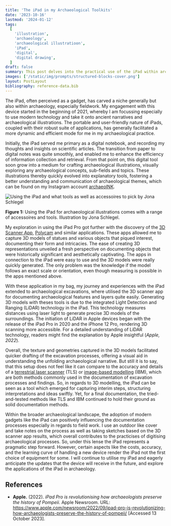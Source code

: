 ```yaml
---
title: 'The iPad in my Archaeological Toolkits'
date: '2023-10-16'
lastmod: '2024-01-12'
tags:
  [
    'illustration',
    'archaeology',
    'archaeological illustratioon',
    'iPad',
    'digital',
    'digital drawing',
  ]
draft: false
summary: This post delves into the practical use of the iPad within archaeological work, drawing from personal experiences to discuss its impact on the profession. It examines how this technology can streamline tasks and open up new possibilities for research and fieldwork.
images: ['/static/img/prompts/structured-blocks-cover.png']
layout: PostLayout
bibliography: reference-data.bib
---
```


The iPad, often perceived as a gadget, has carved a niche generally but also within archaeology, especially fieldwork. My engagement with this device started in the beginning of 2021, whereby I am focussing especially to use modern technology and take it onto ancient narratives and archaeological illustrations. The portable and user-friendly nature of iPads, coupled with their robust suite of applications, has generally facilitated a more dynamic and efficient mode for me in my archaeological practice.

Initially, the iPad served me primary as a digital notebook, and recording my thoughts and insights on scientific articles. The transition from paper to digital notes was quite smoothly, and enabled me to enhance the efficiency of information collection and retrieval. From that point on, this digital tool soon grow into a medium for crafting archaeological illustrations, visually exploring any archaeological concepts, sub-fields and topics. These illustrations thereby quickly evolved into explanatory tools, fostering a better understanding and communication of archaeological themes, which can be found on my Instagram account [archaeoINK](https://www.instagram.com/archaeoink/).

![Using the iPad and what tools as well as accessoires to pick by Jona Schlegel](/static/img/blog/iPadInArchaeology/ipadInArchaeology.jpg)

<div className="image-caption">
  <strong>Figure 1:</strong> Using the iPad for archaeological illustrations comes with a range of
  accessoires and tools. Illustration by Jona Schlegel.
</div>

My exploration in using the iPad Pro got further with the discovery of the [3D Scanner App](https://apps.apple.com/us/app/3d-scanner-app/id1419913995), [Polycam](https://apps.apple.com/at/app/polycam-lidar-3d-scanner/id1532482376) and similar applications. These apps allowed me to capture 3D models of statues and various objects that piqued interest, documenting their form and intricacies. The ease of creating 3D representations unveiled a fresh perspective on documenting objects that were historically significant and aesthetically captivating. The apps in connection to the iPad were easy to use and the 3D models were really quickly generated. The only problem was the knowledge if the model follows an exact scale or orientation, even though measuring is possible in the apps mentioned above.

With these application in my bag, my journey and experiences with the iPad extended to archaeological excavations, where utilised the 3D scanner app for documenting archaeological features and layers quite easily. Generating 3D models with theses tools is due to the integrated Light Detection and Ranging (LiDAR) technology in the iPad. This technology measures distances using laser light to generate precise 3D models of the surroundings. The initiation of LiDAR in Apple devices began with the release of the iPad Pro in 2020 and the iPhone 12 Pro, rendering 3D scanning more accessible. For a detailed understanding of LiDAR technology, readers might find the explanation by Apple insightful (_Apple, 2022_).

Overall, the texture and geometries captured in the 3D models facilitated quicker drafting of the excavation processes, offering a visual aid in understanding the unfolding archaeological narrative. But still it is to say, that this setup does not feel like it can compare to the accuracy and details of a [terrestrial laser scanner](https://en.wikipedia.org/wiki/3D_scanning) (TLS) or [image-based modelling](https://en.wikipedia.org/wiki/Image-based_modeling_and_rendering) (IBM), which are both methods commonly used in the documentation of excavation processes and findings. So, in regards to 3D modelling, the iPad can be seen as a tool which emerged for capturing interim steps, structuring interpretations and ideas swiftly. Yet, for a final documentation, the tried-and-tested methods like TLS and IBM continued to hold their ground as solid documentation methods.

Within the broader archaeological landscape, the adoption of modern gadgets like the iPad can positively influencing the documentation processes especially in regards to field work. I use an outdoor like cover and take notes on the process as well as taking sketches based on the 3D scanner app results, which overall contributes to the practicises of digitising archaeological processes. So, under this lense the iPad represents a pragmatic step forward. However, certain aspects like the costs, accuracy, and the learning curve of handling a new device render the iPad not the first choice of equipment for some. I will continue to utilise my iPad and eagerly anticipate the updates that the device will receive in the future, and explore the applications of the iPad in archaeology.

## References

- **Apple.** (2022). _iPad Pro is revolutionising how archaeologists preserve the history of Pompeii._ Apple Newsroom. URL: https://www.apple.com/newsroom/2022/09/ipad-pro-is-revolutionizing-how-archaeologists-preserve-the-history-of-pompeii/ [Accessed 13 October 2023].
